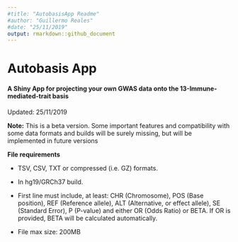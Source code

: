 ```yaml
---
#title: "AutobasisApp Readme"
#author: "Guillermo Reales"
#date: "25/11/2019"
output: rmarkdown::github_document
---
```


# Autobasis App
#### A Shiny App for projecting your own GWAS data onto the 13-Immune-mediated-trait basis  

Updated: 25/11/2019

**Note:** This is a beta version. Some important features and compatibility with some data formats and builds will be surely missing, but will be implemented in future versions

**File requirements**

* TSV, CSV, TXT or compressed (i.e. GZ) formats.

* In hg19/GRCh37 build.

* First line must include, at least: CHR (Chromosome), POS (Base position), REF (Reference allele), ALT (Alternative, or effect allele), SE (Standard Error), P (P-value) and either OR (Odds Ratio) or BETA. If OR is provided, BETA will be calculated automatically.

* File max size: 200MB
